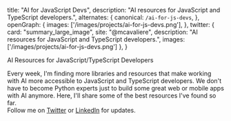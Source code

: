 

  title: "AI for JavaScript Devs",
  description: "AI resources for JavaScript and TypeScript developers.",
  alternates: {
    canonical: `/ai-for-js-devs`,
  },
  openGraph: {
    images: ['/images/projects/ai-for-js-devs.png'],
  },
    twitter: {
      card: "summary_large_image",
      site: "@mcavaliere",
      description: "AI resources for JavaScript and TypeScript developers.",
      images: ['/images/projects/ai-for-js-devs.png']
    },
}

<div className="flex flex-row justify-center mb-10 md:mb-28">
  <CoverImage title="AI for JavaScript Devs" src="/images/projects/ai-for-js-devs.png" width={303} height={153} />
</div>

<Heading1 className="mb-10 text-center">AI Resources for JavaScript/TypeScript Developers</Heading1>

<div className="mb-10 text-center">
  Every week, I'm finding more libraries and resources that make working with AI more accessible to JavaScript and TypeScript developers. We don't have to become Python experts just to build some great web or mobile apps with AI anymore. Here, I'll share some of the best resources I've found so far.
</div>

<div className="mb-10 text-center">
  Follow me on <a className="underline hover:text-primary" href="https://twitter.com/mcavaliere">Twitter</a> or <a className="underline hover:text-primary" href="https://www.linkedin.com/in/mikecavaliere">LinkedIn</a> for updates.
</div>


<AIResourcesTabs />